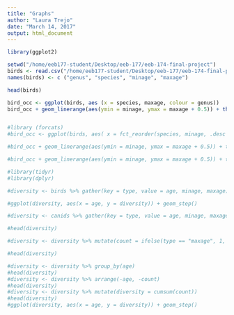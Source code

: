```yaml
---
title: "Graphs"
author: "Laura Trejo"
date: "March 14, 2017"
output: html_document
---
```


```r
library(ggplot2)

setwd("/home/eeb177-student/Desktop/eeb-177/eeb-174-final-project")
birds <- read.csv("/home/eeb177-student/Desktop/eeb-177/eeb-174-final-project/anom_ages.csv", header = F, as.is = T)
names(birds) <- c ("genus", "species", "minage", "maxage")

head(birds)


```

```r
bird_occ <- ggplot(birds, aes (x = species, maxage, colour = genus))
bird_occ + geom_linerange(aes(ymin = minage, ymax = maxage + 0.5)) + theme(legend.position="none") +  coord_flip() +  theme(axis.text.y = element_text(size=3)) + scale_y_continuous(limits=c(0, 50), expand = c(0, 0), breaks=c(0, 10, 20, 30, 40, 50)) + labs(title = "Anom Fossil Occurrences", x = "Species", y = "Ma ago") + theme(plot.title = element_text(hjust = 0.5, size=22, face = "bold"), axis.title =element_text(size=20)) 



```

```r
#library (forcats)
#bird_occ <- ggplot(birds, aes( x = fct_reorder(species, minage, .desc = T), maxage, colour = genus))

#bird_occ + geom_linerange(aes(ymin = minage, ymax = maxage + 0.5)) + theme(legend.position="none") +  coord_flip() +  theme(axis.text.y = element_text(size=3)) + scale_y_continuous(limits=c(0, 50), expand = c(0, 0), breaks=c(0, 10, 20, 30, 40, 50)) + labs(title = "Ornithurae Fossil Occurrences", x = "Species", y = "Ma ago") + theme(plot.title = element_text(hjust = 0.5, size=22, face = "bold"), axis.title =element_text(size=20)) 
```

```r
#bird_occ + geom_linerange(aes(ymin = minage, ymax = maxage + 0.5)) + theme(legend.position="none") +  coord_flip() +  theme(axis.text.y = element_text(size=3)) + scale_y_continuous(limits=c(0, 50), expand = c(0, 0), breaks=c(0, 10, 20, 30, 40, 50)) + labs(title = "Ornithurae Fossil Occurrences", x = "Species", y = "Ma ago") + theme(plot.title = element_text(hjust = 0.5, size=22, face = "bold"), axis.title =element_text(size=20)) + facet_wrap(~ genus, scales = "free")
```

```r
#library(tidyr)
#library(dplyr)

#diversity <- birds %>% gather(key = type, value = age, minage, maxage) %>% mutate(count = ifelse(type == "maxage", 1, -1)) %>% group_by(age) %>% summarise(count = sum(count))  %>%  arrange(-age, -count) %>% mutate(diversity = cumsum(count)) 

#ggplot(diversity, aes(x = age, y = diversity)) + geom_step()

#diversity <- canids %>% gather(key = type, value = age, minage, maxage)

#head(diversity)

#diversity <- diversity %>% mutate(count = ifelse(type == "maxage", 1, -1))

#head(diversity)

#diversity <- diversity %>% group_by(age) 
#head(diversity)
#diversity <- diversity %>% arrange(-age, -count) 
#head(diversity)
#diversity <- diversity %>% mutate(diversity = cumsum(count)) 
#head(diversity)
#ggplot(diversity, aes(x = age, y = diversity)) + geom_step()
```

